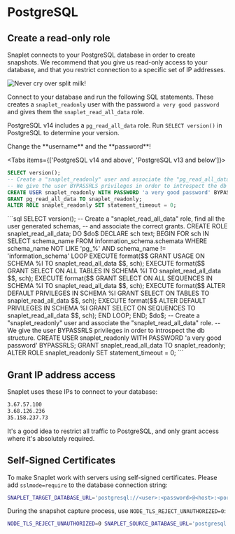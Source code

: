 
# PostgreSQL

## Create a read-only role

Snaplet connects to your PostgreSQL database in order to create snapshots. We recommend that you give us read-only access to your database, and that you restrict connection to a specific set of IP addresses.

![Never cry over split milk!](/guides/postgresql/snappy-spilt-milk.svg)

Connect to your database and run the following SQL statements. These creates a `snaplet_readonly` user with the password `a very good password` and gives them the `snaplet_read_all_data` role.

PostgreSQL v14 includes a `pg_read_all_data` role. Run `SELECT version()` in PostgreSQL to determine your version.

<Callout type="warning">
Change the **username** and the **password**!
</Callout>

<Tabs items={['PostgreSQL v14 and above', 'PostgreSQL v13 and below']}>
<Tab>
```sql
SELECT version();
-- Create a "snaplet_readonly" user and associate the "pg_read_all_data" role.
-- We give the user BYPASSRLS privileges in order to introspect the db structure.
CREATE USER snaplet_readonly WITH PASSWORD 'a very good password' BYPASSRLS;
GRANT pg_read_all_data TO snaplet_readonly;
ALTER ROLE snaplet_readonly SET statement_timeout = 0;
```
</Tab>
<Tab>
```sql
SELECT version();
-- Create a "snaplet_read_all_data" role, find all the user generated schemas,
-- and associate the correct grants.
CREATE ROLE snaplet_read_all_data;
DO $do$
DECLARE
    sch text;
BEGIN
    FOR sch IN SELECT schema_name FROM information_schema.schemata WHERE schema_name NOT LIKE 'pg_%' AND schema_name != 'information_schema'
    LOOP
        EXECUTE format($$ GRANT USAGE ON SCHEMA %I TO snaplet_read_all_data $$, sch);
        EXECUTE format($$ GRANT SELECT ON ALL TABLES IN SCHEMA %I TO snaplet_read_all_data $$, sch);
        EXECUTE format($$ GRANT SELECT ON ALL SEQUENCES IN SCHEMA %I TO snaplet_read_all_data $$, sch);
        EXECUTE format($$ ALTER DEFAULT PRIVILEGES IN SCHEMA %I GRANT SELECT ON TABLES TO snaplet_read_all_data $$, sch);
        EXECUTE format($$ ALTER DEFAULT PRIVILEGES IN SCHEMA %I GRANT SELECT ON SEQUENCES TO snaplet_read_all_data $$, sch);
    END LOOP;
END;
$do$;
-- Create a "snaplet_readonly" user and associate the "snaplet_read_all_data" role.
-- We give the user BYPASSRLS privileges in order to introspect the db structure.
CREATE USER snaplet_readonly WITH PASSWORD 'a very good password' BYPASSRLS;
GRANT snaplet_read_all_data TO snaplet_readonly;
ALTER ROLE snaplet_readonly SET statement_timeout = 0;
```
</Tab>
</Tabs>

## Grant IP address access

Snaplet uses these IPs to connect to your database:

```bash
3.67.57.100
3.68.126.236
35.158.237.73
```

It's a good idea to restrict all traffic to PostgreSQL, and only grant access where it's absolutely required.

## Self-Signed Certificates

To make Snaplet work with servers using self-signed certificates. Please add `sslmode=require` to the database connection string:

```bash >_&nbsp;terminal
SNAPLET_TARGET_DATABASE_URL='postgresql://<user>:<password>@<host>:<port>/<database>?sslmode=required&ssl=true&sslmode=require' snaplet snapshot restore
```

During the snapshot capture process, use `NODE_TLS_REJECT_UNAUTHORIZED=0`:

```bash >_&nbsp;terminal
NODE_TLS_REJECT_UNAUTHORIZED=0 SNAPLET_SOURCE_DATABASE_URL='postgresql://<user>:<password>@<host>:<port>/<database>?sslmode=required&ssl=true&sslmode=require' snaplet snapshot capture
```